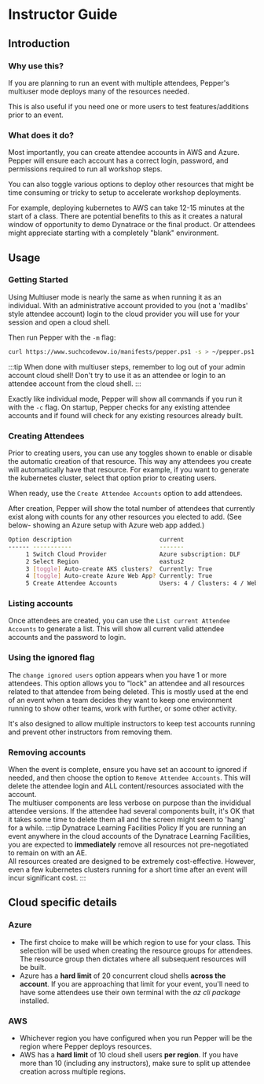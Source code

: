 # Instructor Guide

## Introduction

### Why use this?

If you are planning to run an event with multiple attendees, Pepper's multiuser mode deploys many of the resources needed.

This is also useful if you need one or more users to test features/additions prior to an event.

### What does it do?

Most importantly, you can create attendee accounts in AWS and Azure. Pepper will ensure each account has a correct login, password, and permissions required to run all workshop steps.

You can also toggle various options to deploy other resources that might be time consuming or tricky to setup to accelerate workshop deployments.

For example, deploying kubernetes to AWS can take 12-15 minutes at the start of a class. There are potential benefits to this as it creates a natural window of opportunity to demo Dynatrace or the final product. Or attendees might appreciate starting with a completely "blank" environment.

## Usage

### Getting Started

Using Multiuser mode is nearly the same as when running it as an individual. With an administrative account provided to you (not a 'madlibs' style attendee account) login to the cloud provider you will use for your session and open a cloud shell.

Then run Pepper with the `-m` flag:

```bash
curl https://www.suchcodewow.io/manifests/pepper.ps1 -s > ~/pepper.ps1 && pwsh ~/pepper.ps1 -c -m
```

:::tip
When done with multiuser steps, remember to log out of your admin account cloud shell! Don't try to use it as an attendee or login to an attendee account from the cloud shell.
:::

Exactly like individual mode, Pepper will show all commands if you run it with the `-c` flag. On startup, Pepper checks for any existing attendee accounts and if found will check for any existing resources already built.

### Creating Attendees

Prior to creating users, you can use any toggles shown to enable or disable the automatic creation of that resource. This way any attendees you create will automatically have that resource. For example, if you want to generate the kubernetes cluster, select that option prior to creating users.

When ready, use the `Create Attendee Accounts` option to add attendees.

After creation, Pepper will show the total number of attendees that currently exist along with counts for any other resources you elected to add. (See below- showing an Azure setup with Azure web app added.)

```bash
Option description                         current
------ -----------                         -------
     1 Switch Cloud Provider               Azure subscription: DLF
     2 Select Region                       eastus2
     3 [toggle] Auto-create AKS clusters?  Currently: True
     4 [toggle] Auto-create Azure Web App? Currently: True
     5 Create Attendee Accounts            Users: 4 / Clusters: 4 / Webapps: 4
```

### Listing accounts

Once attendees are created, you can use the `List current Attendee Accounts` to generate a list. This will show all current valid attendee accounts and the password to login.

### Using the ignored flag

The `change ignored users` option appears when you have 1 or more attendees. This option allows you to "lock" an attendee and all resources related to that attendee from being deleted. This is mostly used at the end of an event when a team decides they want to keep one environment running to show other teams, work with further, or some other activity.

It's also designed to allow multiple instructors to keep test accounts running and prevent other instructors from removing them.

### Removing accounts

When the event is complete, ensure you have set an account to ignored if needed, and then choose the option to `Remove Attendee Accounts`. This will delete the attendee login and ALL content/resources associated with the account.  
The multiuser components are less verbose on purpose than the invididual attendee versions. If the attendee had several components built, it's OK that it takes some time to delete them all and the screen might seem to 'hang' for a while.
:::tip Dynatrace Learning Facilities Policy
If you are running an event anywhere in the cloud accounts of the Dynatrace Learning Facilities, you are expected to **immediately** remove all resources not pre-negotiated to remain on with an AE.  
All resources created are designed to be extremely cost-effective. However, even a few kubernetes clusters running for a short time after an event will incur significant cost.
:::

## Cloud specific details

### Azure

- The first choice to make will be which region to use for your class. This selection will be used when creating the resource groups for attendees. The resource group then dictates where all subsequent resources will be built.
- Azure has a **hard limit** of 20 concurrent cloud shells **across the account**. If you are approaching that limit for your event, you'll need to have some attendees use their own terminal with the _az cli package_ installed.

### AWS

- Whichever region you have configured when you run Pepper will be the region where Pepper deploys resources.
- AWS has a **hard limit** of 10 cloud shell users **per region**. If you have more than 10 (including any instructors), make sure to split up attendee creation across multiple regions.
